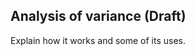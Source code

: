 <!-- Topic29-04 -->
::: {.callout-note collapse="true" #enr-29-04}
## Analysis of variance (Draft)

Explain how it works and some of its uses.
:::
